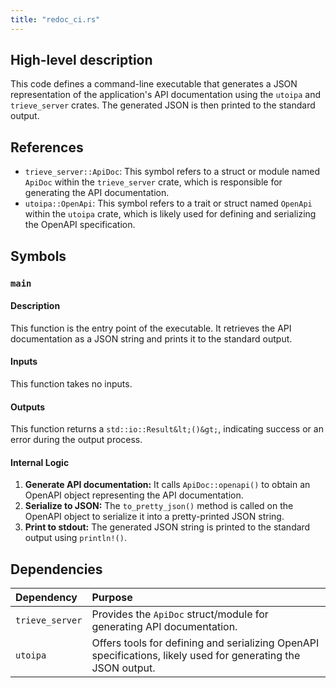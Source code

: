```yaml
---
title: "redoc_ci.rs"
---
```


## High-level description
This code defines a command-line executable that generates a JSON representation of the application's API documentation using the `utoipa` and `trieve_server` crates. The generated JSON is then printed to the standard output.

## References
- `trieve_server::ApiDoc`: This symbol refers to a struct or module named `ApiDoc` within the `trieve_server` crate, which is responsible for generating the API documentation.
- `utoipa::OpenApi`: This symbol refers to a trait or struct named `OpenApi` within the `utoipa` crate, which is likely used for defining and serializing the OpenAPI specification.

## Symbols
### `main`
#### Description
This function is the entry point of the executable. It retrieves the API documentation as a JSON string and prints it to the standard output.

#### Inputs
This function takes no inputs.

#### Outputs
This function returns a `std::io::Result&lt;()&gt;`, indicating success or an error during the output process.

#### Internal Logic
1. **Generate API documentation:** It calls `ApiDoc::openapi()` to obtain an OpenAPI object representing the API documentation.
2. **Serialize to JSON:** The `to_pretty_json()` method is called on the OpenAPI object to serialize it into a pretty-printed JSON string.
3. **Print to stdout:** The generated JSON string is printed to the standard output using `println!()`.

## Dependencies
| Dependency | Purpose |
|:-----------|:--------|
| `trieve_server` | Provides the `ApiDoc` struct/module for generating API documentation. |
| `utoipa` | Offers tools for defining and serializing OpenAPI specifications, likely used for generating the JSON output. |
